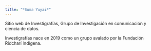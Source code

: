 ```yaml
---
title: "*Suma Yuyai*"
---
```


Sitio web de Investigrafías, Grupo de Investigación en comunicación y ciencia de datos.

Investigrafías nace en 2019 como un grupo avalado por la Fundación Ridcharí Indígena.